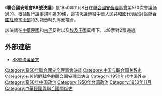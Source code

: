 {{Infobox UN resolution
|number = 88
|organ = SC
|year = 1950年
|date = 11月8日
|meeting = 520
|code =S/RES/88
|document = http://www.un.org/zh/documents/view_doc.asp?symbol=S/RES/88(1950)
|for = 8
|abstention = 1
|against = 2
|subject = 大韓民國遭受侵略之控訴
|result = {{green|通過}}
|image = 
|caption = 
}}

《'''聯合國安理會88號決議'''》是1950年11月8日在[[聯合國安全理事會|聯合國安全理事會]]第520次會議通過的。根據暫行議事規則第39條，這項決議傳召[[中華人民共和國|中華人民共和國]]代表於討論[[聯合國軍|聯合國駐韓司令部]]特別報告時列席安理會。

該決議在[[中華民國|中華民國]]和[[古巴|古巴]]反對以及[[埃及王國|埃及王國]]棄權下，以8票對2票通過。

==外部連結==
{{Wikisource|聯合國安理會決議案八十八}}
*[http://www.un.org/zh/documents/view_doc.asp?symbol=S/RES/88(1950) 88號決議全文] {{Wayback|url=http://www.un.org/zh/documents/view_doc.asp?symbol=S%2FRES%2F88%281950%29 |date=20150327025733 }}

{{UN-stub}}
{{UNSCR 1950}}
{{中華民國與美國關係}}
{{蔣中正政府時期中華民國外交}}

[[Category:1950年聯合國安全理事會決議|Category:1950年聯合國安全理事會決議]]
[[Category:中国与联合国关系史|Category:中国与联合国关系史]]
[[Category:有关朝鲜战争的联合国安理会决议|Category:有关朝鲜战争的联合国安理会决议]]
[[Category:1950年代中国外交|Category:1950年代中国外交]]
[[Category:1950年中国政治|Category:1950年中国政治]]
[[Category:1950年台湾政治|Category:1950年台湾政治]]
[[Category:1950年11月|Category:1950年11月]]
[[Category:中華民國與聯合國關係史|Category:中華民國與聯合國關係史]]